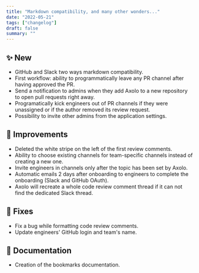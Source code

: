 ```yaml
---
title: "Markdown compatibility, and many other wonders..."
date: "2022-05-21"
tags: ["changelog"]
draft: false
summary: ""
---
```


## ✨ New

- GitHub and Slack two ways markdown compatibility.
- First workflow: ability to programmatically leave any PR channel after having approved the PR.
- Send a notification to admins when they add Axolo to a new repository to open pull requests right away.
- Programatically kick engineers out of PR channels if they were unassigned or if the author removed its review request.
- Possibility to invite other admins from the application settings.

## 🔨 Improvements

- Deleted the white stripe on the left of the first review comments.
- Ability to choose existing channels for team-specific channels instead of creating a new one.
- Invite engineers in channels only after the topic has been set by Axolo.
- Automatic emails 2 days after onboarding to engineers to complete the onboarding (Slack and GitHub OAuth).
- Axolo will recreate a whole code review comment thread if it can not find the dedicated Slack thread.

## 🐞 Fixes

- Fix a bug while formatting code review comments.
- Update engineers' GitHub login and team's name.

## 📖 Documentation

- Creation of the bookmarks documentation.
